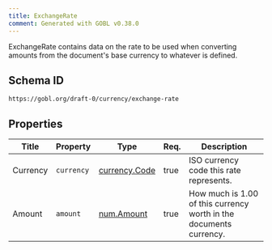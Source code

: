 ```yaml
---
title: ExchangeRate
comment: Generated with GOBL v0.38.0
---
```


ExchangeRate contains data on the rate to be used when converting amounts from the document's base currency to whatever is defined.

## Schema ID

`https://gobl.org/draft-0/currency/exchange-rate`

## Properties

| Title    | Property   | Type                                    | Req. | Description                                                        |
|----------|------------|-----------------------------------------|------|--------------------------------------------------------------------|
| Currency | `currency` | [currency.Code](/draft-0/currency/code) | true | ISO currency code this rate represents.                            |
| Amount   | `amount`   | [num.Amount](/draft-0/num/amount)       | true | How much is 1.00 of this currency worth in the documents currency. |

